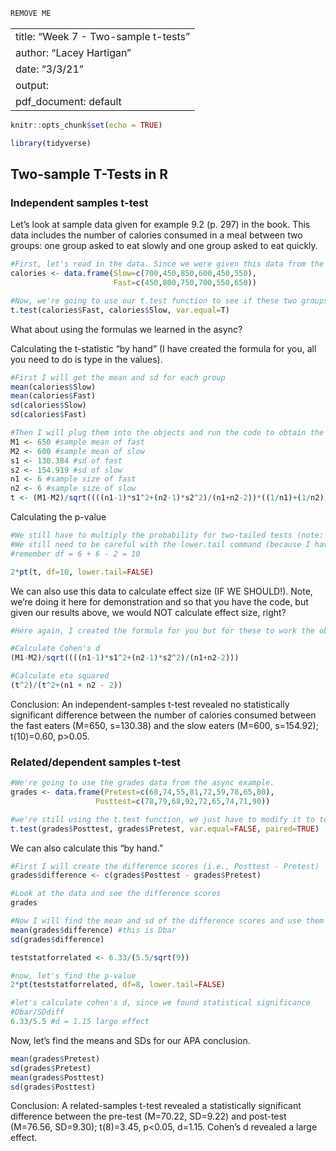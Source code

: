 ```{r}
REMOVE ME 
```
---
title: "Week 7 - Two-sample t-tests"
author: "Lacey Hartigan"
date: "3/3/21"
output:
  pdf_document: default
---

```{r  include=FALSE}
knitr::opts_chunk$set(echo = TRUE)

library(tidyverse)
```

## Two-sample T-Tests in R

### Independent samples t-test

Let's look at sample data given for example 9.2 (p. 297) in the book. This data includes the number of calories consumed in a meal between two groups: one group asked to eat slowly and one group asked to eat quickly.

```{r}
#First, let's read in the data. Since we were given this data from the textbook, we're going to read it in by hand
calories <- data.frame(Slow=c(700,450,850,600,450,550),
                       Fast=c(450,800,750,700,550,650))
```

```{r}
#Now, we're going to use our t.test function to see if these two groups differ
t.test(calories$Fast, calories$Slow, var.equal=T)
```

What about  using the formulas we learned in the async?

Calculating the t-statistic "by hand" (I have created the formula for you, all you need to do is type in the values). 
```{r}
#First I will get the mean and sd for each group
mean(calories$Slow)
mean(calories$Fast)
sd(calories$Slow)
sd(calories$Fast)

#Then I will plug them into the objects and run the code to obtain the t-value using the formula from async
M1 <- 650 #sample mean of fast
M2 <- 600 #sample mean of slow
s1 <- 130.384 #sd of fast
s2 <- 154.919 #sd of slow
n1 <- 6 #sample size of fast
n2 <- 6 #sample size of slow
t <- (M1-M2)/sqrt((((n1-1)*s1^2+(n2-1)*s2^2)/(n1+n2-2))*((1/n1)+(1/n2)))
```

Calculating the p-value
```{r}
#We still have to multiply the probability for two-tailed tests (note: the t-table makes this easier)
#We still need to be careful with the lower.tail command (because I have a positive t-statistic I am using FALSE)
#remember df = 6 + 6 - 2 = 10

2*pt(t, df=10, lower.tail=FALSE)
```

We can also use this data to calculate effect size (IF WE SHOULD!). Note, we're doing it here for demonstration and so that you have the code, but given our results above, we would NOT calculate effect size, right? 

```{r}
#Here again, I created the formula for you but for these to work the objects above have to be defined. 

#Calculate Cohen's d
(M1-M2)/sqrt((((n1-1)*s1^2+(n2-1)*s2^2)/(n1+n2-2)))

#Calculate eta squared
(t^2)/(t^2+(n1 + n2 - 2))
```

Conclusion: An independent-samples t-test revealed no statistically significant difference between the number of calories consumed between the fast eaters (M=650, s=130.38) and the slow eaters (M=600, s=154.92); t(10)=0.60, p>0.05. 

### Related/dependent samples t-test

```{r}
#We're going to use the grades data from the async example.
grades <- data.frame(Pretest=c(68,74,55,81,72,59,78,65,80), 
                   Posttest=c(78,79,68,92,72,65,74,71,90))
```

```{r}
#we're still using the t.test function, we just have to modify it to tell R that our data is PAIRED (or related)
t.test(grades$Posttest, grades$Pretest, var.equal=FALSE, paired=TRUE)
```

We can also calculate this "by hand."

```{r}
#First I will create the difference scores (i.e., Posttest - Pretest) 
grades$difference <- c(grades$Posttest - grades$Pretest)

#Look at the data and see the difference scores
grades
```

```{r}
#Now I will find the mean and sd of the difference scores and use them to compute t using the formula from async
mean(grades$difference) #this is Dbar
sd(grades$difference)
```

```{r}
teststatforrelated <- 6.33/(5.5/sqrt(9))
```

```{r}
#now, let's find the p-value
2*pt(teststatforrelated, df=8, lower.tail=FALSE)
```

```{r}
#let's calculate cohen's d, since we found statistical significance
#Dbar/SDdiff
6.33/5.5 #d = 1.15 large effect
```

Now, let's find the means and SDs for our APA conclusion.
```{r}
mean(grades$Pretest)
sd(grades$Pretest)
mean(grades$Posttest)
sd(grades$Posttest)
```

Conclusion: A related-samples t-test revealed a statistically significant difference between the pre-test (M=70.22, SD=9.22) and post-test (M=76.56, SD=9.30); t(8)=3.45, p<0.05, d=1.15. Cohen's d revealed a large effect.